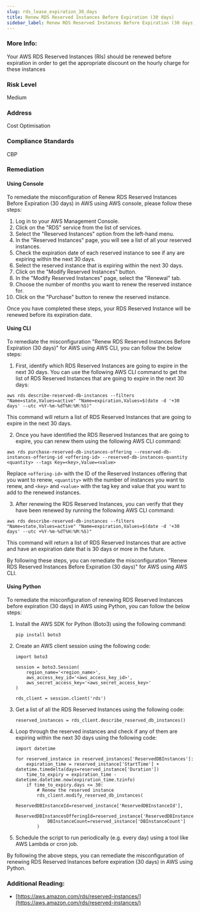 ```yaml
---
slug: rds_lease_expiration_30_days
title: Renew RDS Reserved Instances Before Expiration (30 days)
sidebar_label: Renew RDS Reserved Instances Before Expiration (30 days)
---
```


### More Info:

Your AWS RDS Reserved Instances (RIs) should be renewed before expiration in order to get the appropriate discount on the hourly charge for these instances

### Risk Level

Medium

### Address

Cost Optimisation

### Compliance Standards

CBP

### Remediation

#### Using Console

To remediate the misconfiguration of Renew RDS Reserved Instances Before Expiration (30 days) in AWS using AWS console, please follow these steps:

1. Log in to your AWS Management Console.
2. Click on the "RDS" service from the list of services.
3. Select the "Reserved Instances" option from the left-hand menu.
4. In the "Reserved Instances" page, you will see a list of all your reserved instances.
5. Check the expiration date of each reserved instance to see if any are expiring within the next 30 days.
6. Select the reserved instance that is expiring within the next 30 days.
7. Click on the "Modify Reserved Instances" button.
8. In the "Modify Reserved Instances" page, select the "Renewal" tab.
9. Choose the number of months you want to renew the reserved instance for.
10. Click on the "Purchase" button to renew the reserved instance.

Once you have completed these steps, your RDS Reserved Instance will be renewed before its expiration date.

#### Using CLI

To remediate the misconfiguration "Renew RDS Reserved Instances Before Expiration (30 days)" for AWS using AWS CLI, you can follow the below steps:

1. First, identify which RDS Reserved Instances are going to expire in the next 30 days. You can use the following AWS CLI command to get the list of RDS Reserved Instances that are going to expire in the next 30 days:

```
aws rds describe-reserved-db-instances --filters "Name=state,Values=active" "Name=expiration,Values=$(date -d '+30 days' --utc +%Y-%m-%dT%H:%M:%S)"
```

This command will return a list of RDS Reserved Instances that are going to expire in the next 30 days.

2. Once you have identified the RDS Reserved Instances that are going to expire, you can renew them using the following AWS CLI command:

```
aws rds purchase-reserved-db-instances-offering --reserved-db-instances-offering-id <offering-id> --reserved-db-instances-quantity <quantity> --tags Key=<key>,Value=<value>
```

Replace `<offering-id>` with the ID of the Reserved Instances offering that you want to renew, `<quantity>` with the number of instances you want to renew, and `<key>` and `<value>` with the tag key and value that you want to add to the renewed instances.

3. After renewing the RDS Reserved Instances, you can verify that they have been renewed by running the following AWS CLI command:

```
aws rds describe-reserved-db-instances --filters "Name=state,Values=active" "Name=expiration,Values=$(date -d '+30 days' --utc +%Y-%m-%dT%H:%M:%S)"
```

This command will return a list of RDS Reserved Instances that are active and have an expiration date that is 30 days or more in the future.

By following these steps, you can remediate the misconfiguration "Renew RDS Reserved Instances Before Expiration (30 days)" for AWS using AWS CLI.

#### Using Python

To remediate the misconfiguration of renewing RDS Reserved Instances before expiration (30 days) in AWS using Python, you can follow the below steps:

1. Install the AWS SDK for Python (Boto3) using the following command:
   ```
   pip install boto3
   ```

2. Create an AWS client session using the following code:
   ```
   import boto3
   
   session = boto3.Session(
       region_name='<region_name>',
       aws_access_key_id='<aws_access_key_id>',
       aws_secret_access_key='<aws_secret_access_key>'
   )
   
   rds_client = session.client('rds')
   ```

3. Get a list of all the RDS Reserved Instances using the following code:
   ```
   reserved_instances = rds_client.describe_reserved_db_instances()
   ```

4. Loop through the reserved instances and check if any of them are expiring within the next 30 days using the following code:
   ```
   import datetime
   
   for reserved_instance in reserved_instances['ReservedDBInstances']:
       expiration_time = reserved_instance['StartTime'] + datetime.timedelta(days=reserved_instance['Duration'])
       time_to_expiry = expiration_time - datetime.datetime.now(expiration_time.tzinfo)
       if time_to_expiry.days <= 30:
           # Renew the reserved instance
           rds_client.modify_reserved_db_instances(
               ReservedDBInstanceId=reserved_instance['ReservedDBInstanceId'],
               ReservedDBInstancesOfferingId=reserved_instance['ReservedDBInstancesOfferingId'],
               DBInstanceCount=reserved_instance['DBInstanceCount']
           )
   ```

5. Schedule the script to run periodically (e.g. every day) using a tool like AWS Lambda or cron job.

By following the above steps, you can remediate the misconfiguration of renewing RDS Reserved Instances before expiration (30 days) in AWS using Python.

### Additional Reading:

- [https://aws.amazon.com/rds/reserved-instances/](https://aws.amazon.com/rds/reserved-instances/) 

